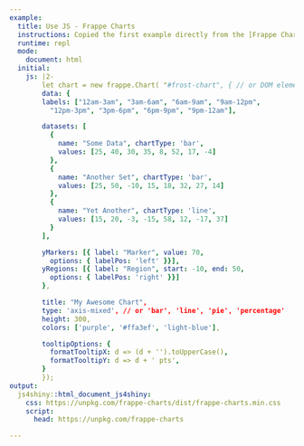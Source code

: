```yaml
---
example:
  title: Use JS - Frappe Charts
  instructions: Copied the first example directly from the [Frappe Charts documentation](https://frappe.io/charts).
  runtime: repl
  mode:
    document: html
  initial:
    js: |2-
        let chart = new frappe.Chart( "#frost-chart", { // or DOM element
        data: {
        labels: ["12am-3am", "3am-6am", "6am-9am", "9am-12pm",
          "12pm-3pm", "3pm-6pm", "6pm-9pm", "9pm-12am"],

        datasets: [
          {
            name: "Some Data", chartType: 'bar',
            values: [25, 40, 30, 35, 8, 52, 17, -4]
          },
          {
            name: "Another Set", chartType: 'bar',
            values: [25, 50, -10, 15, 18, 32, 27, 14]
          },
          {
            name: "Yet Another", chartType: 'line',
            values: [15, 20, -3, -15, 58, 12, -17, 37]
          }
        ],

        yMarkers: [{ label: "Marker", value: 70,
          options: { labelPos: 'left' }}],
        yRegions: [{ label: "Region", start: -10, end: 50,
          options: { labelPos: 'right' }}]
        },

        title: "My Awesome Chart",
        type: 'axis-mixed', // or 'bar', 'line', 'pie', 'percentage'
        height: 300,
        colors: ['purple', '#ffa3ef', 'light-blue'],

        tooltipOptions: {
          formatTooltipX: d => (d + '').toUpperCase(),
          formatTooltipY: d => d + ' pts',
        }
        });
output:
  js4shiny::html_document_js4shiny:
    css: https://unpkg.com/frappe-charts/dist/frappe-charts.min.css
    script:
      head: https://unpkg.com/frappe-charts

---
```

<div><!--for pandoc-->
<div id="frost-chart"></div>
</div><!--for pandoc-->

